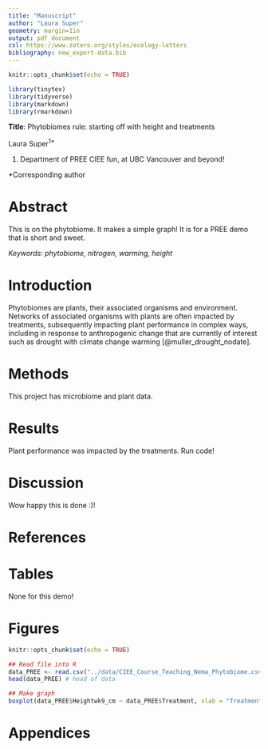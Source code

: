 ```yaml
---
title: "Manuscript"
author: "Laura Super"
geometry: margin=1in
output: pdf_document
csl: https://www.zotero.org/styles/ecology-letters
bibliography: new_export-data.bib
---
```


```r
knitr::opts_chunk$set(echo = TRUE)

library(tinytex)
library(tidyverse)
library(markdown)
library(rmarkdown)

```

**Title**: Phytobiomes rule: starting off with height and treatments

Laura Super^1\*^

1.  Department of PREE CIEE fun, at UBC Vancouver and beyond!

\*Corresponding author

\newpage

# Abstract

This is on the phytobiome. It makes a simple graph! It is for a PREE demo that is short and sweet.

*Keywords: phytobiome, nitrogen, warming, height*

# Introduction

Phytobiomes are plants, their associated organisms and environment. Networks of associated organisms with plants are often impacted by treatments, subsequently impacting plant performance in complex ways, including in response to anthropogenic change that are currently of interest such as drought with climate change warming [\@muller_drought_nodate].

# Methods

This project has microbiome and plant data.

# Results

Plant performance was impacted by the treatments. Run code!

# Discussion

Wow happy this is done :)!

# References

# Tables

None for this demo!

# Figures

```r
knitr::opts_chunk$set(echo = TRUE)

## Read file into R
data_PREE <- read.csv("../data/CIEE_Course_Teaching_Nema_Phytobiome.csv") # Teaching phytobiome data
head(data_PREE) # head of data

## Make graph
boxplot(data_PREE$Heightwk9_cm ~ data_PREE$Treatment, xlab = "Treatment", ylab = "Height (cm)") # plot plant height versus treatments

```

# Appendices
